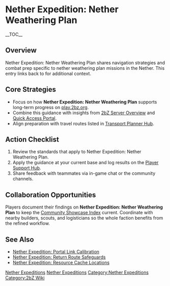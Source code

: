 {{Short description|Nether Expedition: Nether Weathering Plan shares navigation strategies and combat prep specific to nether weathering plan missions in the Nether}}
= Nether Expedition: Nether Weathering Plan =
{{2bZ Navbox}}
__TOC__

== Overview ==
Nether Expedition: Nether Weathering Plan shares navigation strategies and combat prep
specific to nether weathering plan missions in the Nether. This entry links back to
[[Category:Nether Expeditions|Nether Expeditions]] for additional context.

== Core Strategies ==
* Focus on how '''Nether Expedition: Nether Weathering Plan''' supports long-term progress on [[play.2bz.org]].
* Combine this guidance with insights from [[2bZ Server Overview]] and [[Quick Access Portal]].
* Align preparation with travel routes listed in [[Transport Planner Hub]].

== Action Checklist ==
# Review the [[Category:Nether Expeditions|Nether Expeditions]] standards that apply to Nether Expedition: Nether Weathering Plan.
# Apply the guidance at your current base and log results on the [[Player Support Hub]].
# Share feedback with teammates via in-game chat or the community channels.

== Collaboration Opportunities ==
Players document their findings on '''Nether Expedition: Nether Weathering Plan''' to keep
the [[Community Showcase Index]] current. Coordinate with nearby builders, scouts, and
logisticians so the whole faction benefits from the refined workflow.

== See Also ==
* [[Nether Expedition: Portal Link Calibration]]
* [[Nether Expedition: Return Route Safeguards]]
* [[Nether Expedition: Resource Cache Locations]]

[[Category:Nether Expeditions]]
[[Category:2bZ Wiki]]
